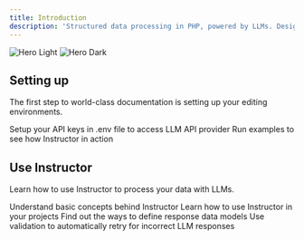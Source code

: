 ```yaml
---
title: Introduction
description: 'Structured data processing in PHP, powered by LLMs. Designed for simplicity, transparency, and control.'
---
```


<img
  className="block dark:hidden"
  src="/images/hero-light.svg"
  alt="Hero Light"
/>
<img
  className="hidden dark:block"
  src="/images/hero-dark.svg"
  alt="Hero Dark"
/>

## Setting up

The first step to world-class documentation is setting up your editing environments.

<CardGroup cols={2}>
  <Card
    title="Setup API access keys"
    icon="pen-to-square"
    href="/setup"
  >
    Setup your API keys in .env file to access LLM API provider
  </Card>
  <Card
    title="Run examples"
    icon="image"
    href="/examples"
  >
    Run examples to see how Instructor in action
  </Card>
</CardGroup>

## Use Instructor

Learn how to use Instructor to process your data with LLMs.

<CardGroup cols={2}>
  <Card
    title="Concepts"
    icon="palette"
    href="https://mintlify.com/docs/settings/global"
  >
    Understand basic concepts behind Instructor
  </Card>
  <Card
    title="Usage"
    icon="code"
    href="https://mintlify.com/docs/api-playground/openapi"
  >
    Learn how to use Instructor in your projects
  </Card>
  <Card
    title="Data model"
    icon="screwdriver-wrench"
    href="https://mintlify.com/docs/components/accordion"
  >
    Find out the ways to define response data models
  </Card>
  <Card
    title="Validation"
    icon="stars"
    href="https://mintlify.com/customers"
  >
    Use validation to automatically retry for incorrect LLM responses
  </Card>
</CardGroup>
